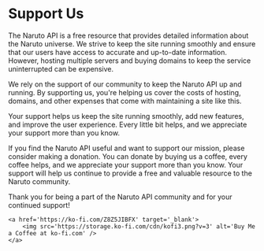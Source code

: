 # Support Us


The Naruto API is a free resource that provides detailed information about the Naruto universe. We strive to keep the site running smoothly and ensure that our users have access to accurate and up-to-date information. However, hosting multiple servers and buying domains to keep the service uninterrupted can be expensive.

We rely on the support of our community to keep the Naruto API up and running. By supporting us, you're helping us cover the costs of hosting, domains, and other expenses that come with maintaining a site like this.

Your support helps us keep the site running smoothly, add new features, and improve the user experience. Every little bit helps, and we appreciate your support more than you know.

If you find the Naruto API useful and want to support our mission, please consider making a donation. You can donate by buying us a coffee, every coffee helps, and we appreciate your support more than you know. Your support will help us continue to provide a free and valuable resource to the Naruto community.

Thank you for being a part of the Naruto API community and for your continued support!

<div className="mt-10 flex-col md:flex-row flex gap-5">
	<BuyMeCoffeeButton />

    <a href='https://ko-fi.com/Z8Z5JIBFX' target='_blank'>
    	<img src='https://storage.ko-fi.com/cdn/kofi3.png?v=3' alt='Buy Me a Coffee at ko-fi.com' />
    </a>

</div>
